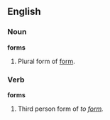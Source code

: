 ==English==

===Noun===
'''forms'''
# Plural form of [[form]].

===Verb===
'''forms'''
# Third person form of ''to [[form]].''